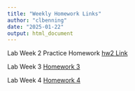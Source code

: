 ```yaml
---
title: "Weekly Homework Links"
author: "clbenning"
date: "2025-01-22"
output: html_document
---
```


Lab Week 2 Practice Homework [hw2 Link](hw2.html)

Lab Week 3 [Homework 3](Homework_03.html)

Lab Week 4 [Homework 4](Homework_04.html)


